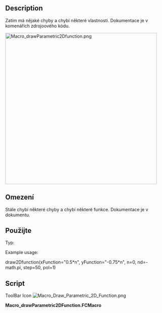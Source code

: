 <languages/>
{{Macro/cs
|Name=Macro Draw Parametric 2D Function
|Icon=Macro_Draw_Parametric_2D_Function.png
|Translate=Vykresli 2D funkci parametrická|Description=Vykreslí 2-dimenzionální, parametrickou a volitelně polární rovnici.
|Author=T4b
|Version=1.0
|Date=2012-08-30
|FCVersion=All
|Download=[https://www.freecadweb.org/wiki/images/0/03/Macro_Draw_Parametric_2D_Function.png ToolBar Icon]
}}

==Description==
Zatím má nějaké chyby a chybí některé vlastnosti. Dokumentace je v komenářích zdrojoového kódu.

[[Image:Macro_drawParametric2Dfunction.png|480px]]
{{Caption|DrawParametric2DFunction}}

== Omezení ==
Stále chybí některé chyby a chybí některé funkce. Dokumentace je v dokumentu.

<div class="mw-translate-fuzzy">
==Použijte==
Typ:
</div>


Example usage:

draw2Dfunction(xFunction="0.5*n", yFunction="-0.75*n", n=0, nd=-math.pi, step=50, pol=1)

==Script==

ToolBar Icon [[Image:Macro_Draw_Parametric_2D_Function.png]]

'''Macro_drawParametric2DFunction.FCMacro'''

{{MacroCode|code=

import FreeCAD, FreeCADGui, Part
import math

def evalFunction(suppliedFunction, n):
	"""This function uses eval to evaluate suppliedFunction.
	
	It does in no way check whether suppliedFunction is evil, thus it is itself evil!
	"""
	return eval(suppliedFunction)

def draw2Dfunction(xFunction="n", yFunction="n", n=-5, nd=10, step=10, z=0, pol=0):
	"""Draws 2-dimensional mathemathical functions
	
	The function is drawn for n's between n and n+nd, in steps of 1/step, on the z-coordinate z.
	Equations for x and y can be given (xFunction and yFunction arguments), they default to n.
	
	If pol=1 then x is interpreted as r and y is interpreted as t.
	"""
	nStart=n
	while math.fabs(n-nd)-1.0/step>0:
		print( "n: " + str(n))
		x=evalFunction(xFunction, n)
		y=evalFunction(yFunction, n)
		nNext=n+math.copysign(1,nd-n)/step 
		print( "nNext: " + str(nNext))
		xNext=evalFunction(xFunction, nNext)
		yNext=evalFunction(yFunction, nNext)
		if pol==0:
			nextSeg=(x,y,z),(xNext,yNext,z)
		else:
			nextSeg=(x*math.cos(y),x*math.sin(y),z),(xNext*math.cos(yNext),xNext*math.sin(yNext),z)
		print( "nextSeg: " + str(nextSeg))
		nomme=Part.makeLine(*nextSeg)
		if n==nStart:
			WWire=Part.Wire([nomme])
		else:
			WWire=Part.Wire([WWire,nomme])
		n=nNext
	Part.show(WWire)
#Example usage:
draw2Dfunction(xFunction="0.5*n", yFunction="-0.75*n", n=0, nd=-math.pi, step=50, pol=1)

}}